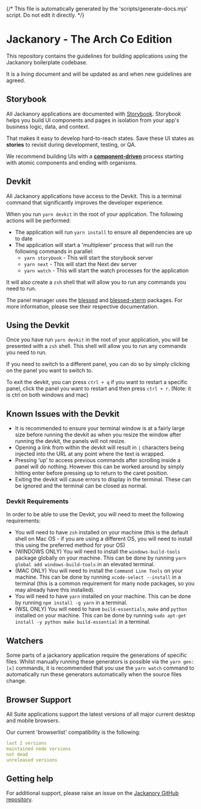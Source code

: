 {/* This file is automatically generated by the 'scripts/generate-docs.mjs' script. Do not edit it directly. */}

<Meta title="Introduction" />

# Jackanory - The Arch Co Edition

This repository contains the guidelines for building applications using the Jackanory
boilerplate codebase.

It is a living document and will be updated as and when new guidelines are agreed.

## Storybook

All Jackanory applications are documented with [Storybook](https://storybook.js.org/).
Storybook helps you build UI components and pages in isolation from your
app's business logic, data, and context.

That makes it easy to develop hard-to-reach states. Save these UI states as **stories**
to revisit during development, testing, or QA.

We recommend building UIs with a [**component-driven**](https://componentdriven.org)
process starting with atomic components and ending with organisms.

## Devkit

All Jackanory applications have access to the Devkit. This is a terminal command
that significantly improves the developer experience.

When you run `yarn devkit` in the root of your application. The following actions
will be performed:

- The application will run `yarn install` to ensure all dependencies are up to date
- The application will start a 'multiplexer' process that will run the following
  commands in parallel:
  - `yarn storybook` - This will start the storybook server
  - `yarn next` - This will start the Next dev server
  - `yarn watch` - This will start the watch processes for the application

It will also create a `zsh` shell that will allow you to run any commands you need
to run.

The panel manager uses the [blessed](https://www.npmjs.com/package/blessed) and
[blessed-xterm](https://www.npmjs.com/package/blessed-xterm) packages.
For more information, please see their respective documentation.

## Using the Devkit

Once you have run `yarn devkit` in the root of your application, you will be
presented with a `zsh` shell. This shell will allow you to run any commands you
need to run.

If you need to switch to a different panel, you can do so by simply clicking
on the panel you want to switch to.

To exit the devkit, you can press `ctrl + q` if you want to restart a specific
panel, click the panel you want to restart and then press `ctrl + r`.
(Note: it is ctrl on both windows and mac)

## Known Issues with the Devkit

- It is recommended to ensure your terminal window is at a fairly large size
  before running the devkit as when you resize the window after running the devkit,
  the panels will not resize.
- Opening a link from within the devkit will result in `|` characters being injected
  into the URL at any point where the text is wrapped.
- Pressing 'up' to access previous commands after scrolling inside a panel will do
  nothing. However this can be worked around by simply hitting enter before pressing
  up to return to the caret position.
- Exiting the devkit will cause errors to display in the terminal. These can be
  ignored and the terminal can be closed as normal.

### Devkit Requirements

In order to be able to use the Devkit, you will need to meet the following requirements:

- You will need to have `zsh` installed on your machine (this is the default shell
  on Mac OS - if you are using a different OS, you will need to install this using
  the preferred method for your OS)
- (WINDOWS ONLY) You will need to install the `windows-build-tools` package globally
  on your machine. This can be done by running `yarn global add windows-build-tools`
  in an elevated terminal.
- (MAC ONLY) You will need to install the `Command Line Tools` on your machine.
  This can be done by running `xcode-select --install` in a terminal (this is a
  common requirement for many node packages, so you may already have this installed).
- You will need to have `yarn` installed on your machine. This can be done by
  running `npm install -g yarn` in a terminal.
- (WSL ONLY) You will need to have `build-essentials`, `make` and `python` installed
  on your machine. This can be done by running `sudo apt-get install -y python make build-essential` in a terminal.

## Watchers

Some parts of a jackanory application require the generations of specific files.
Whilst manually running these generators is possible via the `yarn gen:[x]` commands,
it is recommended that you use the `yarn watch` command to automatically run these
generators automatically when the source files change.

## Browser Support

All Suite applications support the latest versions of all major current desktop
and mobile browsers.

Our current 'browserlist' compatibility is the following:

```yaml
last 2 versions
maintained node versions
not dead
unreleased versions
```

## Getting help

For additional support, please raise an issue on the [Jackanory GitHub repository](https://github.com/foxleigh81/jackanory/issues).

